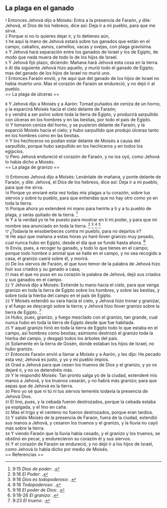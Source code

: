 == La plaga en el ganado ==

{{anchor|1}} <small>1</small> Entonces Jehová dijo a Moisés: Entra a la presencia de Faraón, y dile: Jehová, el Dios de los hebreos, dice así: Deja ir a mi pueblo, para que me sirva.<br>
{{anchor|2}} <small>2</small> Porque si no lo quieres dejar ir, y lo detienes aún,<br>
{{anchor|3}} <small>3</small> he aquí la mano de Jehová estará sobre tus ganados que están en el campo, caballos, asnos, camellos, vacas y ovejas, con plaga gravísima.<br>
{{anchor|4}} <small>4</small> Y Jehová hará separación entre los ganados de Israel y los de Egipto, de modo que nada muera de todo lo de los hijos de Israel.<br>
{{anchor|5}} <small>5</small> Y Jehová fijó plazo, diciendo: Mañana hará Jehová esta cosa en la tierra.<br>
{{anchor|6}} <small>6</small> Al día siguiente Jehová hizo aquello, y murió todo el ganado de Egipto; mas del ganado de los hijos de Israel no murió uno.<br>
{{anchor|7}} <small>7</small> Entonces Faraón envió, y he aquí que del ganado de los hijos de Israel no había muerto uno. Mas el corazón de Faraón se endureció, y no dejó ir al pueblo.<br>
== La plaga de úlceras ==

{{anchor|8}} <small>8</small> Y Jehová dijo a Moisés y a Aarón: Tomad puñados de ceniza de un horno, y la esparcirá Moisés hacia el cielo delante de Faraón;<br>
{{anchor|9}} <small>9</small> y vendrá a ser polvo sobre toda la tierra de Egipto, y producirá sarpullido con úlceras en los hombres y en las bestias, por todo el país de Egipto.<br>
{{anchor|10}} <small>10</small> Y tomaron ceniza del horno, y se pusieron delante de Faraón, y la esparció Moisés hacia el cielo; y hubo sarpullido que produjo úlceras tanto en los hombres como en las bestias.<br>
{{anchor|11}} <small>11</small> Y los hechiceros no podían estar delante de Moisés a causa del sarpullido, porque hubo sarpullido en los hechiceros y en todos los egipcios.<br>
{{anchor|12}} <small>12</small> Pero Jehová endureció el corazón de Faraón, y no los oyó, como Jehová lo había dicho a Moisés.<br>
== La plaga de granizo ==

{{anchor|13}} <small>13</small> Entonces Jehová dijo a Moisés: Levántate de mañana, y ponte delante de Faraón, y dile: Jehová, el Dios de los hebreos, dice así: Deja ir a mi pueblo, para que me sirva.<br>
{{anchor|14}} <small>14</small> Porque yo enviaré esta vez todas mis plagas a tu corazón, sobre tus siervos y sobre tu pueblo, para que entiendas que no hay otro como yo en toda la tierra.<br>
{{anchor|15}} <small>15</small> Porque ahora yo extenderé mi mano para herirte a ti y a tu pueblo de plaga, y serás quitado de la tierra. <ref>9:15 ''Dios de poder'': {{lib|LU|96|6|3}}.</ref><br>
{{anchor|16}} <small>16</small> Y a la verdad yo te he puesto para mostrar en ti mi poder, y para que mi nombre sea anunciado en toda la tierra. <ref>9:16 ''El Poder'': {{lib|LU|131|10|6}}.</ref> <ref>9:16 ''Dios es todopoderoso'': {{lib|LU|131|10|3}}.</ref> <ref>9:16 ''Todopoderoso'': {{lib|LU|142|3|7}}.</ref> <ref>9:16 ''El poder de Dios'': {{lib|LU|1|1|4}}.</ref><br>
{{anchor|17}} <small>17</small> ¿Todavía te ensoberbeces contra mi pueblo, para no dejarlos ir?<br>
{{anchor|18}} <small>18</small> He aquí que mañana a estas horas yo haré llover granizo muy pesado, cual nunca hubo en Egipto, desde el día que se fundó hasta ahora. <ref>9:18-26 ''El granizo'': {{lib|LU|85|4|3}}.</ref><br>
{{anchor|19}} <small>19</small> Envía, pues, a recoger tu ganado, y todo lo que tienes en el campo; porque todo hombre o animal que se halle en el campo, y no sea recogido a casa, el granizo caerá sobre él, y morirá.<br>
{{anchor|20}} <small>20</small> De los siervos de Faraón, el que tuvo temor de la palabra de Jehová hizo huir sus criados y su ganado a casa;<br>
{{anchor|21}} <small>21</small> mas el que no puso en su corazón la palabra de Jehová, dejó sus criados y sus ganados en el campo.<br>
{{anchor|22}} <small>22</small> Y Jehová dijo a Moisés: Extiende tu mano hacia el cielo, para que venga granizo en toda la tierra de Egipto sobre los hombres, y sobre las bestias, y sobre toda la hierba del campo en el país de Egipto.<br>
{{anchor|23}} <small>23</small> Y Moisés extendió su vara hacia el cielo, y Jehová hizo tronar y granizar, y el fuego se descargó sobre la tierra; y Jehová hizo llover granizo sobre la tierra de Egipto. <ref>9:23 ''El trueno'': {{lib|LU|85|4|3}}.</ref><br>
{{anchor|24}} <small>24</small> Hubo, pues, granizo, y fuego mezclado con el granizo, tan grande, cual nunca hubo en toda la tierra de Egipto desde que fue habitada.<br>
{{anchor|25}} <small>25</small> Y aquel granizo hirió en toda la tierra de Egipto todo lo que estaba en el campo, así hombres como bestias; asimismo destrozó el granizo toda la hierba del campo, y desgajó todos los árboles del país.<br>
{{anchor|26}} <small>26</small> Solamente en la tierra de Gosén, donde estaban los hijos de Israel, no hubo granizo.<br>
{{anchor|27}} <small>27</small> Entonces Faraón envió a llamar a Moisés y a Aarón, y les dijo: He pecado esta vez; Jehová es justo, y yo y mi pueblo impíos.<br>
{{anchor|28}} <small>28</small> Orad a Jehová para que cesen los truenos de Dios y el granizo, y yo os dejaré ir, y no os detendréis más.<br>
{{anchor|29}} <small>29</small> Y le respondió Moisés: Tan pronto salga yo de la ciudad, extenderé mis manos a Jehová, y los truenos cesarán, y no habrá más granizo; para que sepas que de Jehová es la tierra.<br>
{{anchor|30}} <small>30</small> Pero yo sé que ni tú ni tus siervos temeréis todavía la presencia de Jehová Dios.<br>
{{anchor|31}} <small>31</small> El lino, pues, y la cebada fueron destrozados, porque la cebada estaba ya espigada, y el lino en caña.<br>
{{anchor|32}} <small>32</small> Mas el trigo y el centeno no fueron destrozados, porque eran tardíos.<br>
{{anchor|33}} <small>33</small> Y salido Moisés de la presencia de Faraón, fuera de la ciudad, extendió sus manos a Jehová, y cesaron los truenos y el granizo, y la lluvia no cayó más sobre la tierra.<br>
{{anchor|34}} <small>34</small> Y viendo Faraón que la lluvia había cesado, y el granizo y los truenos, se obstinó en pecar, y endurecieron su corazón él y sus siervos.<br>
{{anchor|35}} <small>35</small> Y el corazón de Faraón se endureció, y no dejó ir a los hijos de Israel, como Jehová lo había dicho por medio de Moisés.<br>
== Referencias ==

<references />
